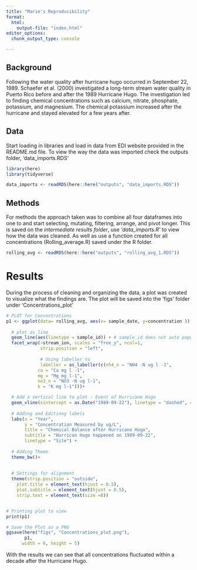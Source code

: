 ```yaml
---
title: "Marie's Reproducibility"
format:
  html: 
    output-file: "index.html"
editor_options: 
  chunk_output_type: console

---
```


## Background
Following the water quality after hurricane hugo occurred in September 22, 1989. Schaefer et al. (2000) investigated a long-term stream water quality in Puerto Rico before and after the 1989 Hurricane Hugo. The investigation led to finding chemical concentrations such as calcium, nitrate, phosphate, potassium, and magnesium. The  chemical potassium increased after the hurricane and stayed elevated for a few years after.


## Data 
Start loading in libraries and load in data from EDI website provided in the README.md file. To view the way the data was imported check the outputs folder, 'data_imports.RDS'
```r
library(here)
library(tidyverse)

data_imports <- readRDS(here::here("outputs", "data_imports.RDS"))
```


## Methods
For methods the approach taken was to combine all four dataframes into one to and start selecting, mutating, filtering, arrange, and pivot longer. This is saved on the *intermediate results folder*, use *'data_imports.R'* to view how the data was cleaned. As well as use a function created for all concentrations (Rolling_average.R) saved under the R folder. 
```r
rolling_avg <- readRDS(here::here("outputs", "rolling_avg_1.RDS"))
```


# Results
During the process of cleaning and organizing the data, a plot was created to visualize what the findings are. The plot will be saved into the 'figs' folder under 'Concentrations_plot'
```r
# PLOT for Concentrations
p1 <- ggplot(data= rolling_avg, aes(x= sample_date, y=concentration )) + # nh4
  
  # plot as line
  geom_line(aes(linetype = sample_id)) + # sample_id does not auto populate
  facet_wrap(~stream_ion, scales = "free_y", ncol=1,
             strip.position = "left",
             
             # Using labeller to 
             labeller = as_labeller(c(nh4_n = "NH4 -N ug l -1",
            ca = "Ca mg l -1",
            mg = "Mg mg l-1",
            no3_n = "NO3 -N ug l-1",
            k = "K mg l-1")))+

  # Add a vertical line to plot - Event of Hurricane Hugo
  geom_vline(xintercept = as.Date("1989-09-22"), linetype = "dashed", color = "red")+
  
  # Adding and Editinng labels 
  labs(x = "Year",
       y = "Concentration Measured by ug/L",
       title = "Chemical Balance after Hurricane Hugo",
       subtitle = "Hurrican Hugo happened on 1989-09-22",
       linetype = "Site") +
  
  # Adding Theme
  theme_bw()+
  
  
  # Settings for alignment
  theme(strip.position = "outside",
    plot.title = element_text(hjust = 0.5),
    plot.subtitle = element_text(hjust = 0.5),
    strip.text = element_text(size =8))


# Printing plot to view
print(p1)

# Save the Plot as a PNG
ggsave(here("figs", "Concentrations_plot.png"),
       p1,
      width = 6, height = 5)


```

With the results we can see that all concentrations fluctuated within a decade after the Hurricane Hugo.
